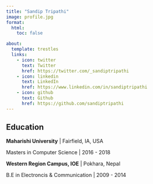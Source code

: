 ```yaml
---
title: "Sandip Tripathi"
image: profile.jpg
format: 
  html: 
    toc: false

about:
  template: trestles
  links:
    - icon: twitter
      text: Twitter
      href: https://twitter.com/_sandiptripathi
    - icon: linkedin
      text: LinkedIn
      href: https://www.linkedin.com/in/sandiptripathi
    - icon: github
      text: Github
      href: https://github.com/sandiptripathi
---
```


## Education

**Maharishi University** \| Fairfield, IA, USA

Masters in Computer Science \| 2016 - 2018

**Western Region Campus, IOE** \| Pokhara, Nepal 

B.E in Electroncis & Communication \| 2009 - 2014
